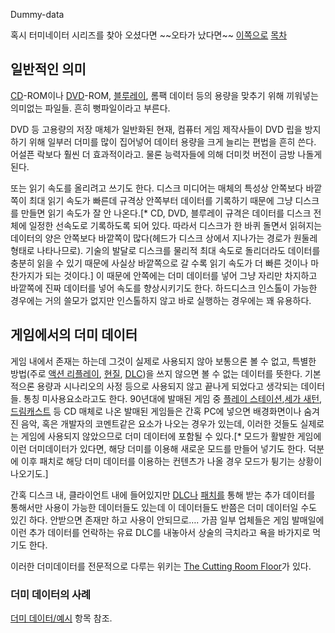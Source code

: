 Dummy-data
 
혹시 터미네이터 시리즈를 찾아 오셨다면 ~~오타가 났다면~~ [[터미네이터 시리즈|이쪽]]으로
[[목차]]

== 일반적인 의미 ==
[[CD]]-ROM이나 [[DVD]]-ROM, [[블루레이]], 롬팩 데이터 등의 용량을 맞추기 위해 끼워넣는 의미없는 파일들. 흔히 뻥파일이라고 부른다.

DVD 등 고용량의 저장 매체가 일반화된 현재, 컴퓨터 게임 제작사들이 DVD 립을 방지하기 위해 일부러 더미를 많이 집어넣어 데이터 용량을 크게 늘리는 편법을 흔히 쓴다. 어설픈 락보다 훨씬 더 효과적이라고. 물론 능력자들에 의해 더미컷 버전이 금방 나돌게 된다.

또는 읽기 속도를 올리려고 쓰기도 한다. 디스크 미디어는 매체의 특성상 안쪽보다 바깥쪽이 최대 읽기 속도가 빠른데 규격상 안쪽부터 데이터를 기록하기 때문에 그냥 디스크를 만들면 읽기 속도가 잘 안 나온다.[* CD, DVD, 블루레이 규격은 데이터를 디스크 전체에 일정한 선속도로 기록하도록 되어 있다. 따라서 디스크가 한 바퀴 돌면서 읽혀지는 데이터의 양은 안쪽보다 바깥쪽이 많다(헤드가 디스크 상에서 지나가는 경로가 원둘레 형태로 나타나므로). 기술의 발달로 디스크를 물리적 최대 속도로 돌리더라도 데이터를 충분히 읽을 수 있기 때문에 사실상 바깥쪽으로 갈 수록 읽기 속도가 더 빠른 것이나 마찬가지가 되는 것이다.] 이 때문에 안쪽에는 더미 데이터를 넣어 그냥 자리만 차지하고 바깥쪽에 진짜 데이터를 넣어 속도를 향상시키기도 한다. 하드디스크 인스톨이 가능한 경우에는 거의 쓸모가 없지만 인스톨하지 않고 바로 실행하는 경우에는 꽤 유용하다.


== 게임에서의 더미 데이터 ==
게임 내에서 존재는 하는데 그것이 실제로 사용되지 않아 보통으론 볼 수 없고, 특별한 방법(주로 [[액션 리플레이]], [[현질]], [[DLC]])을 쓰지 않으면 볼 수 없는 데이터를 뜻한다. 기본적으론 용량과 시나리오의 사정 등으로 사용되지 않고 끝나게 되었다고 생각되는 데이터들. 통칭 미사용요소라고도 한다. 90년대에 발매된 게임 중 [[플레이 스테이션]],[[세가 새턴]],[[드림캐스트]] 등 CD 매체로 나온 발매된 게임들은 간혹 PC에 넣으면 배경화면이나 숨겨진 음악, 혹은 개발자의 코멘트같은 요소가 나오는 경우가 있는데, 이러한 것들도 실제로는 게임에 사용되지 않았으므로 더미 데이터에 포함될 수 있다.[* 모드가 활발한 게임에 이런 더미데이터가 있다면, 해당 더미를 이용해 새로운 모드를 만들어 넣기도 한다. 덕분에 이후 패치로 해당 더미 데이터를 이용하는 컨텐츠가 나올 경우 모드가 튕기는 상황이 나오기도.]

간혹 디스크 내, 클라이언트 내에 들어있지만 [[DLC]]나 [[패치]]를 통해 받는 추가 데이터를 통해서만 사용이 가능한 데이터들도 있는데 이 데이터들도 반쯤은 더미 데이터일 수도 있긴 하다. 안받으면 존재만 하고 사용이 안되므로…. 가끔 일부 업체들은 게임 발매일에 이런 추가 데이터를 언락하는 유료 DLC를 내놓아서 상술의 극치라고 욕을 바가지로 먹기도 한다.

이러한 더미데이터를 전문적으로 다루는 위키는 [http://tcrf.net/The_Cutting_Room_Floor The Cutting Room Floor]가 있다.


=== 더미 데이터의 사례 ===
[[더미 데이터/예시]] 항목 참조.

